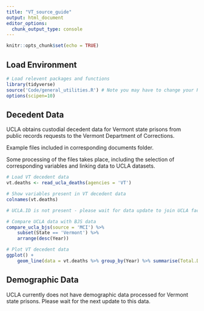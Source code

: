 ```yaml
---
title: "VT_source_guide"
output: html_document
editor_options: 
  chunk_output_type: console
---
```


```r
knitr::opts_chunk$set(echo = TRUE)
```

## Load Environment

```r
# Load relevent packages and functions
library(tidyverse)
source('Code/general_utilities.R') # Note you may have to change your Rmarkdown option for evaluate chunks to project instead of document
options(scipen=10)
```

## Decedent Data

UCLA obtains custodial decedent data for Vermont state prisons from public records requests to the Vermont Department of Corrections.

Example files included in corresponding documents folder. 

Some processing of the files takes place, including the selection of corresponding variables and linking data to UCLA datasets. 

```r
# Load VT decedent data
vt.deaths <- read_ucla_deaths(agencies = 'VT')

# Show variables present in VT decedent data
colnames(vt.deaths)

# UCLA.ID is not present - please wait for data update to join UCLA facility data

# Compare UCLA data with BJS data
compare_ucla_bjs(source = 'MCI') %>%
    subset(State == 'Vermont') %>%
    arrange(desc(Year))

# Plot VT decedent data 
ggplot() +
    geom_line(data = vt.deaths %>% group_by(Year) %>% summarise(Total.Deaths = n()),aes(x = Year, y = Total.Deaths))

```


## Demographic Data

UCLA currently does not have demographic data processed for Vermont state prisons. Please wait for the next update to this data. 
